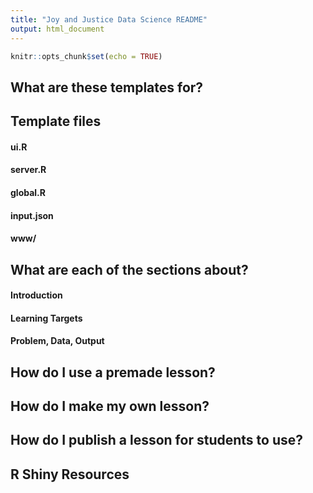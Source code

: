 ```yaml
---
title: "Joy and Justice Data Science README"
output: html_document
---
```


```r
knitr::opts_chunk$set(echo = TRUE)
```

## What are these templates for?

## Template files

#### ui.R

#### server.R

#### global.R

#### input.json

#### www/

## What are each of the sections about?

#### Introduction
#### Learning Targets
#### Problem, Data, Output

## How do I use a premade lesson?

## How do I make my own lesson?

## How do I publish a lesson for students to use?

## R Shiny Resources